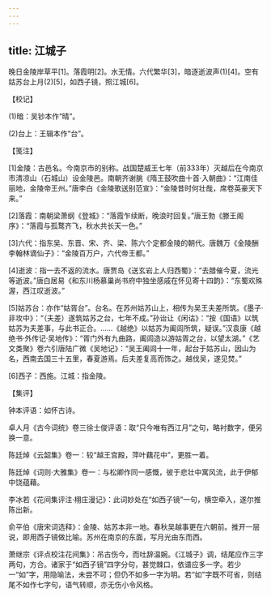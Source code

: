 ```yaml
---
---
---
```

title: 江城子
---




晚日金陵岸草平[1]。落霞明[2]。水无情。六代繁华[3]，暗逐逝波声(1)[4]。空有姑苏台上月(2)[5]，如西子镜，照江城[6]。





【校记】


(1)暗：吴钞本作“晴”。

(2)台上：王辑本作“台”。





【笺注】


[1]金陵：古邑名。今南京市的别称。战国楚威王七年（前333年）灭越后在今南京市清凉山（石城山）设金陵邑。南朝齐谢朓《隋王鼓吹曲十首·入朝曲》：“江南佳丽地，金陵帝王州。”唐李白《金陵歌送别范宣》：“金陵昔时何壮哉，席卷英豪天下来。”

[2]落霞：南朝梁萧纲《登城》：“落霞乍续断，晚浪时回复。”唐王勃《滕王阁序》：“落霞与孤鹜齐飞，秋水共长天一色。”

[3]六代：指东吴、东晋、宋、齐、梁、陈六个定都金陵的朝代。唐魏万《金陵酬李翰林谪仙子》：“金陵百万户，六代帝王都。”

[4]逝波：指一去不返的流水。唐贾岛《送玄岩上人归西蜀》：“去腊催今夏，流光等逝波。”唐白居易《和东川杨慕巢尚书府中独坐感戚在怀见寄十四韵》：“东蜀欢殊渥，西江叹逝波。”

[5]姑苏台：亦作“姑胥台”。台名。在苏州姑苏山上，相传为吴王夫差所筑。《墨子·非攻中》：“（夫差）遂筑姑苏之台，七年不成。”孙诒让《闲诂》：“按《国语》以筑姑苏为夫差事，与此书正合。……《越绝》以姑苏为阖闾所筑，疑误。”汉袁康《越绝书·外传记·吴地传》：“胥门外有九曲路，阖闾造以游姑胥之台，以望太湖。”《艺文类聚》卷六引唐陆广微《吴地记》：“吴王阖闾十一年，起台于姑苏山，因山为名，西南去国三十五里，春夏游焉。后夫差复高而饰之。越伐吴，遂见焚。”

[6]西子：西施。江城：指金陵。





【集评】


钟本评语：如怀古诗。

卓人月《古今词统》卷三徐士俊评语：取“只今唯有西江月”之句，略衬数字，便另换一意。

陈廷焯《云韶集》卷一：较“越王宫殿，萍叶藕花中”，更胜一着。

陈廷焯《词则·大雅集》卷一：与松卿作同一感慨，彼于悲壮中寓风流，此于伊郁中饶蕴藉。

李冰若《花间集评注·栩庄漫记》：此词妙处在“如西子镜”一句，横空牵入，遂尔推陈出新。

俞平伯《唐宋词选释》：金陵、姑苏本非一地。春秋吴越事更在六朝前。推开一层说，即用西子镜做比喻。苏州在南京的东面，写月光由东而西。

萧继宗《评点校注花间集》：吊古伤今，而吐辞温婉。《江城子》调，结尾应作三字两句，方合。诸家于“如西子镜”四字分句，甚觉棘口，依谱应多一字。若少一“如”字，用隐喻法，未尝不可；但仍不如多一字为明。若“如”字既不可省，则结尾不如作七字句，语气转顺，亦无伤小令风格。